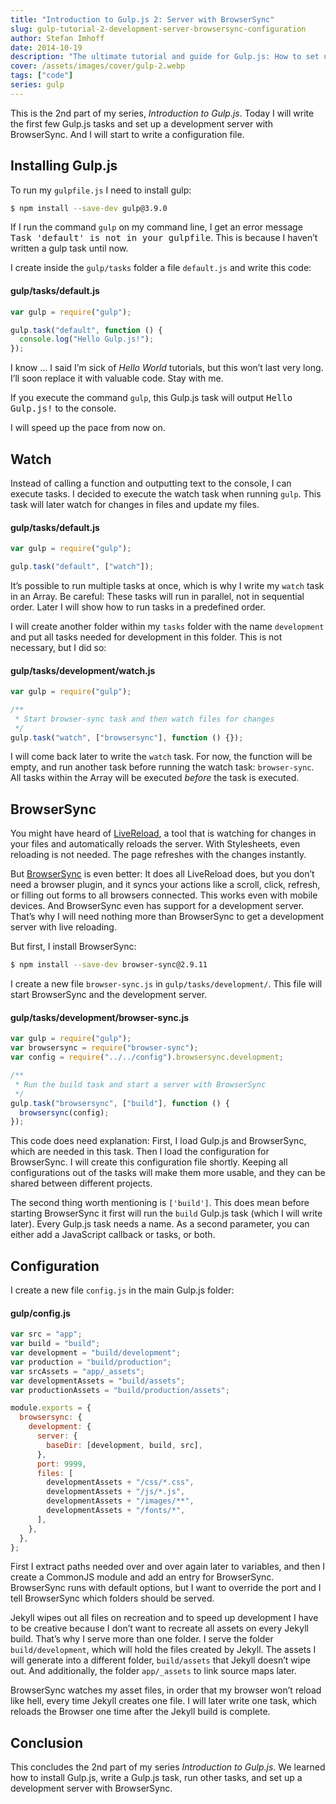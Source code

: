 ```yaml
---
title: "Introduction to Gulp.js 2: Server with BrowserSync"
slug: gulp-tutorial-2-development-server-browsersync-configuration
author: Stefan Imhoff
date: 2014-10-19
description: "The ultimate tutorial and guide for Gulp.js: How to set up a development server with BrowserSync."
cover: /assets/images/cover/gulp-2.webp
tags: ["code"]
series: gulp
---
```


This is the 2nd part of my series, _Introduction to Gulp.js_. Today I will write the first few Gulp.js tasks and set up a development server with BrowserSync. And I will start to write a configuration file.

## Installing Gulp.js

To run my `gulpfile.js` I need to install gulp:

```bash
$ npm install --save-dev gulp@3.9.0
```

If I run the command `gulp` on my command line, I get an error message <samp>Task 'default' is not in your gulpfile</samp>. This is because I haven’t written a gulp task until now.

I create inside the `gulp/tasks` folder a file `default.js` and write this code:

#### gulp/tasks/default.js

```javascript
var gulp = require("gulp");

gulp.task("default", function () {
  console.log("Hello Gulp.js!");
});
```

I know … I said I’m sick of _Hello World_ tutorials, but this won’t last very long. I’ll soon replace it with valuable code. Stay with me.

If you execute the command `gulp`, this Gulp.js task will output <samp>Hello Gulp.js!</samp> to the console.

I will speed up the pace from now on.

## Watch

Instead of calling a function and outputting text to the console, I can execute tasks. I decided to execute the watch task when running `gulp`. This task will later watch for changes in files and update my files.

#### gulp/tasks/default.js

```javascript
var gulp = require("gulp");

gulp.task("default", ["watch"]);
```

It’s possible to run multiple tasks at once, which is why I write my `watch` task in an Array. Be careful: These tasks will run in parallel, not in sequential order. Later I will show how to run tasks in a predefined order.

I will create another folder within my `tasks` folder with the name `development` and put all tasks needed for development in this folder. This is not necessary, but I did so:

#### gulp/tasks/development/watch.js

```javascript
var gulp = require("gulp");

/**
 * Start browser-sync task and then watch files for changes
 */
gulp.task("watch", ["browsersync"], function () {});
```

I will come back later to write the `watch` task. For now, the function will be empty, and run another task before running the watch task: `browser-sync`. All tasks within the Array will be executed _before_ the task is executed.

## BrowserSync

You might have heard of [LiveReload](http://livereload.com/), a tool that is watching for changes in your files and automatically reloads the server. With Stylesheets, even reloading is not needed. The page refreshes with the changes instantly.

But [BrowserSync](https://browsersync.io/) is even better: It does all LiveReload does, but you don’t need a browser plugin, and it syncs your actions like a scroll, click, refresh, or filling out forms to all browsers connected. This works even with mobile devices. And BrowserSync even has support for a development server. That’s why I will need nothing more than BrowserSync to get a development server with live reloading.

But first, I install BrowserSync:

```bash
$ npm install --save-dev browser-sync@2.9.11
```

I create a new file `browser-sync.js` in `gulp/tasks/development/`. This file will start BrowserSync and the development server.

#### gulp/tasks/development/browser-sync.js

```javascript
var gulp = require("gulp");
var browsersync = require("browser-sync");
var config = require("../../config").browsersync.development;

/**
 * Run the build task and start a server with BrowserSync
 */
gulp.task("browsersync", ["build"], function () {
  browsersync(config);
});
```

This code does need explanation: First, I load Gulp.js and BrowserSync, which are needed in this task. Then I load the configuration for BrowserSync. I will create this configuration file shortly. Keeping all configurations out of the tasks will make them more usable, and they can be shared between different projects.

The second thing worth mentioning is `['build']`. This does mean before starting BrowserSync it first will run the `build` Gulp.js task (which I will write later). Every Gulp.js task needs a name. As a second parameter, you can either add a JavaScript callback or tasks, or both.

## Configuration

I create a new file `config.js` in the main Gulp.js folder:

#### gulp/config.js

```javascript
var src = "app";
var build = "build";
var development = "build/development";
var production = "build/production";
var srcAssets = "app/_assets";
var developmentAssets = "build/assets";
var productionAssets = "build/production/assets";

module.exports = {
  browsersync: {
    development: {
      server: {
        baseDir: [development, build, src],
      },
      port: 9999,
      files: [
        developmentAssets + "/css/*.css",
        developmentAssets + "/js/*.js",
        developmentAssets + "/images/**",
        developmentAssets + "/fonts/*",
      ],
    },
  },
};
```

First I extract paths needed over and over again later to variables, and then I create a CommonJS module and add an entry for BrowserSync. BrowserSync runs with default options, but I want to override the port and I tell BrowserSync which folders should be served.

Jekyll wipes out all files on recreation and to speed up development I have to be creative because I don’t want to recreate all assets on every Jekyll build. That’s why I serve more than one folder. I serve the folder `build/development`, which will hold the files created by Jekyll. The assets I will generate into a different folder, `build/assets` that Jekyll doesn’t wipe out. And additionally, the folder `app/_assets` to link source maps later.

BrowserSync watches my asset files, in order that my browser won’t reload like hell, every time Jekyll creates one file. I will later write one task, which reloads the Browser one time after the Jekyll build is complete.

## Conclusion

This concludes the 2nd part of my series _Introduction to Gulp.js_. We learned how to install Gulp.js, write a Gulp.js task, run other tasks, and set up a development server with BrowserSync.

<Figure>
  <MoreLink href="https://github.com/kogakure/gulp-tutorial" text="View Source on GitHub" />
</Figure>
